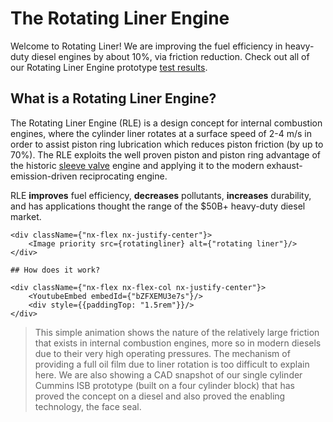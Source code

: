 # The Rotating Liner Engine

Welcome to Rotating Liner! We are improving the fuel efficiency in heavy-duty diesel engines by about 10%, via friction reduction.  Check out all of our Rotating Liner Engine prototype [test results](/prototype/highlights).


## What is a Rotating Liner Engine?

The Rotating Liner Engine (RLE) is a design concept for internal combustion engines, where the cylinder liner rotates at a surface speed of 2-4 m/s in order to assist piston ring lubrication which reduces piston friction (by up to 70%).
The RLE exploits the well proven piston and piston ring advantage of the historic [sleeve valve](https://en.wikipedia.org/wiki/Sleeve_valve) engine and applying it to the modern exhaust-emission-driven reciprocating engine.

[//]: # (The RLE &#40;Rotating Liner Engine&#41; incorporates a rotating liner between the piston and the engine block, exploiting the well proven piston and piston ring advantage of the historic sleeve valve engine and applying it to the modern exhaust-emission-driven reciprocating engine.)

RLE **improves** fuel efficiency, **decreases** pollutants, **increases** durability, and has applications thought the range of the $50B+ heavy-duty diesel market.



<div className={"nx-w-full nx-flex nx-flex-col nx-pt-6"}>

    <div className={"nx-flex nx-justify-center"}>
        <Image priority src={rotatingliner} alt={"rotating liner"}/>
    </div>

    ## How does it work?

    <div className={"nx-flex nx-flex-col nx-justify-center"}>
        <YoutubeEmbed embedId={"bZFXEMU3e7s"}/>
        <div style={{paddingTop: "1.5rem"}}/>
    </div>
</div>


> This simple animation shows the nature of the relatively large friction that exists in internal combustion engines, more so in modern diesels due to their very high operating pressures.  The mechanism of providing a full oil film due to liner rotation is too difficult to explain here.  We are also showing a CAD snapshot of our single cylinder Cummins ISB prototype (built on a four cylinder block) that has proved the concept on a diesel and also proved the enabling technology, the face seal.
